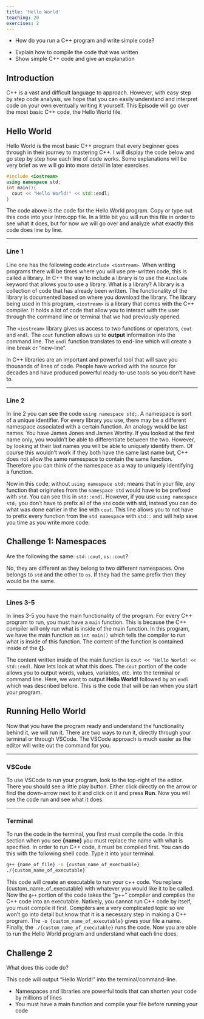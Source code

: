 ```yaml
---
title: 'Hello World'
teaching: 20
exercises: 2
---
```


:::::::::::::::::::::::::::::::::::::: questions 

- How do you run a C++ program and write simple code?

::::::::::::::::::::::::::::::::::::::::::::::::

::::::::::::::::::::::::::::::::::::: objectives

- Explain how to compile the code that was written
- Show simple C++ code and give an explanation

::::::::::::::::::::::::::::::::::::::::::::::::

## Introduction

C++ is a vast and difficult language to approach. However, with easy step by step code analysis, 
we hope that you can easily understand and interpret code on your own eventually writing it yourself.
This Episode will go over the most basic C++ code, the Hello World file.

## Hello World

Hello World is the most basic C++ program that every beginner goes through in their journey to mastering C++.
I will display the code below and go step by step how each line of code works. Some explanations will be 
very brief as we will go into more detail in later exercises.

```cpp
#include <iostream>
using namespace std;
int main(){
  cout << "Hello World!" << std::endl;
}
```

The code above is the code for the Hello World program. Copy or type out this code into your Intro.cpp file.
In a little bit you will run this file in order to see what it does, but for now we will go over and analyze what exactly this code does line by line.

-----

### Line 1
Line one has the following code `#include <iostream>`. When writing programs there will be times where you 
will use pre-written code, this is called a library. In C++ the way to include a library is to use the
`#include` keyword that allows you to use a library. What is a library? A library is a collection of code
that has already been written. The functionality of the library is documented based on where you download
the library. The library being used in this program, `<iostream>` is a library that comes with the C++ 
compiler. It holds a lot of code that allow you to interact with the user through the command line or terminal that we had previously opened.

The `<iostream>` library gives us access to two functions or operators, `cout` and `endl`. The `cout` function allows us to **output** information into the command line. The `endl` function translates to
end-line which will create a line break or "new-line".

In C++ libraries are an important and powerful tool that will save you thousands of lines of code. People
have worked with the source for decades and have produced powerful ready-to-use tools so you don't have to.

-----

### Line 2
In line 2 you can see the code `using namespace std;`. A namespace is sort of a unique identifier. For every
library you use, there may be a different namespace associated with a certain function. An analogy would be
last names. You have James Jones and James Worthy. If you looked at the first name only, you wouldn't be able to differentiate between the two. However, by looking at their last names you will be able to uniquely identify them. Of course this wouldn't work if they both have the same last name but, C++ does not allow the same namespace to contain the same function. Therefore you can think of the namespace as a way to uniquely identifying a function.

Now in this code, without `using namespace std;` means that in your file, any function that originates from the `namespace std` would have to be prefixed with `std`. You can see this in `std::endl`. However, if you use `using namespace std;` you don't have to prefix all of the `std` code with std, instead you can do what was done earlier in the line with `cout`. This line allows you to not have to prefix every function from the `std namespace` with `std::` and will help save you time as you write more code.

::: challenge

## Challenge 1: Namespaces
Are the following the same: `std::cout`, `os::cout`?

::: solution

No, they are different as they belong to two different namespaces. One belongs to `std` and the other to `os`. If they had the same prefix then they would be the same.

:::

:::


-----

### Lines 3-5
In lines 3-5 you have the main functionality of the program. For every C++ program to run, you must have a `main` function. This is because the C++ compiler will only run what is inside of the main function. In this program, we have the main function as `int main()` which tells the compiler to run what is inside of this function.
The content of the function is contained inside of the **{}**.

The content written inside of the main function is `cout << "Hello World! << std::endl`. Now lets look at what this does. The `cout` portion of the code allows you to output words, values, variables, etc. into the terminal or command line. Here, we want to output **Hello World!** followed by an `endl` which was described before. This is the code that will be ran when you start your program.

## Running Hello World

Now that you have the program ready and understand the functionality behind it, we will run it. There are two ways to run it, directly through your terminal or through VSCode. The VSCode approach is much easier as the editor will write out the command for you.

------

### VSCode
To use VSCode to run your program, look to the top-right of the editor. There you should see a little play button. Either click directly on the arrow or find the down-arrow next to it and click on it and press **Run**. Now you will see the code run and see what it does.

------

### Terminal
To run the code in the terminal, you first must compile the code. In this section when you see **{name}** you must replace the name with what is specified. In order to run C++ code, it must be compiled first. You can do this with the following shell code. Type it into your terminal.

```bash
g++ {name_of_file} -o {custom_name_of_exectuable}
./{custom_name_of_executable}
```

This code will create an executable to run your c++ code. You replace {custom_name_of_executable} with whatever you would like it to be called. Now the `g++` portion of the code takes the "g++" compiler and compiles the C++ code into an executable. Natively, you cannot run C++ code by itself, you must compile it first. Compilers are a very complicated topic so we won't go into detail but know that it is a necessary step in making a C++ program. The `-o {custom_name_of_executable}` gives your file a name. Finally, the `./{custom_name_of_executable}` runs the code. Now you are able to run the Hello World program and understand what each line does.

::: challenge

## Challenge 2

What does this code do?

::: solution

This code will output "Hello World!" into the terminal/command-line.

:::

:::

::::::::::::::::::::::::::::::::::::: keypoints 

- Namespaces and libraries are powerful tools that can shorten your code by millions of lines
- You must have a main function and compile your file before running your code

::::::::::::::::::::::::::::::::::::::::::::::::

